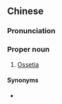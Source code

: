 ==Chinese==
{{zh-forms|s=奥塞提亚|gloss=-}}

===Pronunciation===
{{zh-pron
|m=Àosètí亞
|cat=pn
}}

===Proper noun===
{{zh-proper noun}}

# {{lb|zh|Taiwan}} [[Ossetia]]

====Synonyms====
* {{qualifier|Mainland China}} {{zh-l|奧塞梯}}
